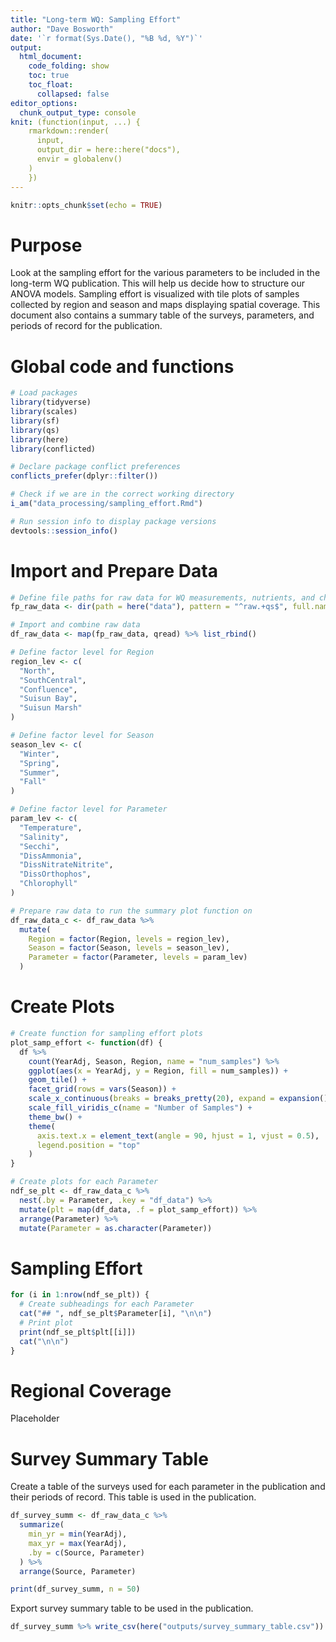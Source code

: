 ```yaml
---
title: "Long-term WQ: Sampling Effort"
author: "Dave Bosworth"
date: '`r format(Sys.Date(), "%B %d, %Y")`'
output: 
  html_document: 
    code_folding: show
    toc: true
    toc_float:
      collapsed: false
editor_options: 
  chunk_output_type: console
knit: (function(input, ...) {
    rmarkdown::render(
      input,
      output_dir = here::here("docs"),
      envir = globalenv()
    )
    })
---
```


```r
knitr::opts_chunk$set(echo = TRUE)
```

# Purpose

Look at the sampling effort for the various parameters to be included in the long-term WQ publication. This will help us decide how to structure our ANOVA models. Sampling effort is visualized with tile plots of samples collected by region and season and maps displaying spatial coverage. This document also contains a summary table of the surveys, parameters, and periods of record for the publication.


# Global code and functions

```r
# Load packages
library(tidyverse)
library(scales)
library(sf)
library(qs)
library(here)
library(conflicted)
```

```r
# Declare package conflict preferences
conflicts_prefer(dplyr::filter())
```

```r
# Check if we are in the correct working directory
i_am("data_processing/sampling_effort.Rmd")
```

```r
# Run session info to display package versions
devtools::session_info()
```

# Import and Prepare Data

```r
# Define file paths for raw data for WQ measurements, nutrients, and chlorophyll
fp_raw_data <- dir(path = here("data"), pattern = "^raw.+qs$", full.names = TRUE)

# Import and combine raw data
df_raw_data <- map(fp_raw_data, qread) %>% list_rbind()
```

```r
# Define factor level for Region
region_lev <- c(
  "North",
  "SouthCentral",
  "Confluence",
  "Suisun Bay",
  "Suisun Marsh"
)

# Define factor level for Season
season_lev <- c(
  "Winter",
  "Spring",
  "Summer",
  "Fall"
)

# Define factor level for Parameter
param_lev <- c(
  "Temperature",
  "Salinity",
  "Secchi",
  "DissAmmonia",
  "DissNitrateNitrite",
  "DissOrthophos",
  "Chlorophyll"
)

# Prepare raw data to run the summary plot function on
df_raw_data_c <- df_raw_data %>% 
  mutate(
    Region = factor(Region, levels = region_lev),
    Season = factor(Season, levels = season_lev),
    Parameter = factor(Parameter, levels = param_lev)
  )
```

# Create Plots

```r
# Create function for sampling effort plots
plot_samp_effort <- function(df) {
  df %>% 
    count(YearAdj, Season, Region, name = "num_samples") %>% 
    ggplot(aes(x = YearAdj, y = Region, fill = num_samples)) +
    geom_tile() +
    facet_grid(rows = vars(Season)) +
    scale_x_continuous(breaks = breaks_pretty(20), expand = expansion()) +
    scale_fill_viridis_c(name = "Number of Samples") +
    theme_bw() +
    theme(
      axis.text.x = element_text(angle = 90, hjust = 1, vjust = 0.5),
      legend.position = "top"
    )
}
```

```r
# Create plots for each Parameter
ndf_se_plt <- df_raw_data_c %>% 
  nest(.by = Parameter, .key = "df_data") %>% 
  mutate(plt = map(df_data, .f = plot_samp_effort)) %>% 
  arrange(Parameter) %>% 
  mutate(Parameter = as.character(Parameter))
```

# Sampling Effort {.tabset .tabset-pills}

```r
for (i in 1:nrow(ndf_se_plt)) {
  # Create subheadings for each Parameter
  cat("## ", ndf_se_plt$Parameter[i], "\n\n")
  # Print plot
  print(ndf_se_plt$plt[[i]])
  cat("\n\n")
}
```

# Regional Coverage

Placeholder

# Survey Summary Table

Create a table of the surveys used for each parameter in the publication and their periods of record. This table is used in the publication.

```r
df_survey_summ <- df_raw_data_c %>%
  summarize(
    min_yr = min(YearAdj), 
    max_yr = max(YearAdj),
    .by = c(Source, Parameter)
  ) %>% 
  arrange(Source, Parameter)

print(df_survey_summ, n = 50)
```

Export survey summary table to be used in the publication.

```r
df_survey_summ %>% write_csv(here("outputs/survey_summary_table.csv"))
```

